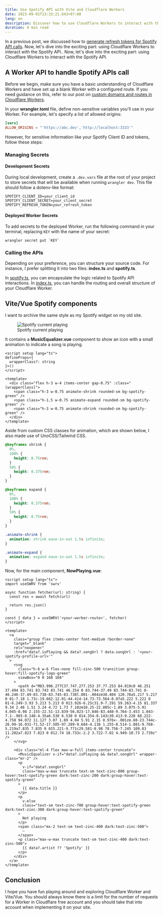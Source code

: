 ```yaml
---
title: Use Spotify API with Vite and Cloudflare Workers
date: 2023-09-01T13:33:21.643+07:00
lang: en
description: Discover how to use Cloudflare Workers to interact with the Spotify API and display your current playing song on your website. Explore how to use Vite and Vue to create a Spotify widget with animation and style.
duration: 4 min read
---
```


In a previous post, we discussed how to [generate refresh tokens for Spotify API calls](/posts/spotify-refresh-token). Now, let's dive into the exciting part: using Cloudflare Workers to interact with the Spotify API.. Now, let's dive into the exciting part: using Cloudflare Workers to interact with the Spotify API.

## A Worker API to handle Spotify APIs call

Before we begin, make sure you have a basic understanding of Cloudflare Workers and have set up a blank Worker with a configured route. If you need guidance on this, refer to our post on [custom domains and routes in Cloudflare Workers](/posts/custom-domains-and-routes-in-cloudflare-workers).

In your **wrangler.toml** file, define non-sensitive variables you'll use in your Worker. For example, let's specify a list of allowed origins:

```toml
[vars]
ALLOW_ORIGINS = "'https://abc.dev','http://localhost:3333'"
```

However, for sensitive information like your Spotify Client ID and tokens, follow these steps:

### Managing Secrets

#### Development Secrets

During local development, create a `.dev.vars` file at the root of your project to store secrets that will be available when running `wrangler dev`. This file should follow a dotenv-like format:

```text
SPOTIFY_CLIENT_ID=your_client_id
SPOTIFY_CLIENT_SECRET=your_client_secret
SPOTIFY_REFRESH_TOKEN=your_refresh_token
```

#### Deployed Worker Secrets

To add secrets to the deployed Worker, run the following command in your terminal, replacing `KEY` with the name of your secret:

```shell
wrangler secret put `KEY`
```

### Calling the APIs

Depending on your preference, you can structure your source code. For instance, I prefer splitting it into two files: **index.ts** and **spotify.ts**.

In [<PhFileTs /> spotify.ts](https://github.com/vinhphm/spotify-worker/blob/main/src/spotify.ts), you can encapsulate the logic related to Spotify API interactions. In [<PhFileTs /> index.ts](https://github.com/vinhphm/spotify-worker/blob/main/src/index.ts), you can handle the routing and overall structure of your Cloudflare Worker.

## Vite/Vue Spotify components

I want to archive the same style as my Spotify widget on my old site.

<figure ckass="pt-5">
  <img src={spotifyCurrentPlaying.src} alt="Spotify current playing" class="shadow rounded-lg" />
  <figcaption class="!mt-2 text-center">
    Spotify current playing
  </figcaption>
</figure>

It contains a **MusicEqualizer.vue** component to show an icon with a small animation to indicate a song is playing.

```vue title="MusicEqualizer.vue" showLineNumbers
<script setup lang="ts">
defineProps<{
  wrapperClass?: string
}>()
</script>

<template>
  <div class="flex h-3 w-4 items-center gap-0.75" :class="[wrapperClass]">
    <span class="h-3 w-0.75 animate-shrink rounded-sm bg-spotify-green" />
    <span class="h-1.5 w-0.75 animate-expand rounded-sm bg-spotify-green" />
    <span class="h-3 w-0.75 animate-shrink rounded-sm bg-spotify-green" />
  </div>
</template>
```

Aside from custom CSS classes for animation, which are shown below, I also made use of UnoCSS/Tailwind CSS.

```css
@keyframes shrink {
  0%,
  100% {
    height: 0.75rem;
  }
  50% {
    height: 0.375rem;
  }
}

@keyframes expand {
  0%,
  100% {
    height: 0.375rem;
  }
  50% {
    height: 0.75rem;
  }
}

.animate-shrink {
  animation: shrink ease-in-out 1.5s infinite;
}

.animate-expand {
  animation: expand ease-in-out 1.5s infinite;
}
```

Now, for the main component, **NowPlaying.vue**:

```vue title="NowPlaying.vue" showLineNumbers
<script setup lang="ts">
import useSWRV from 'swrv'

async function fetcher(url: string) {
  const res = await fetch(url)

  return res.json()
}

const { data } = useSWRV('<your-worker-route>', fetcher)
</script>

<template>
  <a
    class="group flex items-center font-medium !border-none"
    target="_blank"
    rel="noopener"
    :href="data?.isPlaying && data?.songUrl ? data.songUrl : '<your-spotify-profile-url>'"
  >
    <svg
      class="h-6 w-6 flex-none fill-zinc-500 transition group-hover:fill-spotify-logo-green"
      viewBox="0 0 168 168"
    >
      <path d="M83.996.277C37.747.277.253 37.77.253 84.019c0 46.251 37.494 83.741 83.743 83.741 46.254 0 83.744-37.49 83.744-83.741 0-46.246-37.49-83.738-83.745-83.738l.001-.004zm38.404 120.78a5.217 5.217 0 01-7.18 1.73c-19.662-12.01-44.414-14.73-73.564-8.07a5.222 5.222 0 01-6.249-3.93 5.213 5.213 0 013.926-6.25c31.9-7.291 59.263-4.15 81.337 9.34 2.46 1.51 3.24 4.72 1.73 7.18zm10.25-22.805c-1.89 3.075-5.91 4.045-8.98 2.155-22.51-13.839-56.823-17.846-83.448-9.764-3.453 1.043-7.1-.903-8.148-4.35a6.538 6.538 0 014.354-8.143c30.413-9.228 68.222-4.758 94.072 11.127 3.07 1.89 4.04 5.91 2.15 8.976v-.001zm.88-23.744c-26.99-16.031-71.52-17.505-97.289-9.684-4.138 1.255-8.514-1.081-9.768-5.219a7.835 7.835 0 015.221-9.771c29.581-8.98 78.756-7.245 109.83 11.202a7.823 7.823 0 012.74 10.733c-2.2 3.722-7.02 4.949-10.73 2.739z" />
    </svg>

    <div class="ml-4 flex max-w-full items-center truncate">
      <MusicEqualizer v-if="data?.isPlaying && data?.songUrl" wrapper-class="mr-2" />
      <p
        v-if="data?.songUrl"
        class="max-w-max truncate text-sm text-zinc-800 group-hover:text-spotify-green dark:text-zinc-200 dark:group-hover:text-spotify-green"
      >
        {{ data.title }}
      </p>
      <p
        v-else
        class="text-sm text-zinc-700 group-hover:text-spotify-green dark:text-zinc-300 dark:group-hover:text-spotify-green"
      >
        Not playing
      </p>
      <span class="mx-2 text-sm text-zinc-400 dark:text-zinc-500">
        –
      </span>
      <p class="max-w-max truncate text-sm text-zinc-400 dark:text-zinc-500">
        {{ data?.artist ?? 'Spotify' }}
      </p>
    </div>
  </a>
</template>
```

## Conclusion

I hope you have fun playing around and exploring Cloudflare Worker and Vite/Vue. You should always know there is a limit for the number of requests for a Worker in Cloudflare free account and you should take that into account when implementing it on your site.
